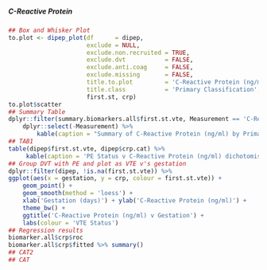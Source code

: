 ##### C-Reactive Protein

```r
## Box and Whisker Plot
to.plot <- dipep_plot(df      = dipep,
                      exclude = NULL,
                      exclude.non.recruited = TRUE,
                      exclude.dvt           = FALSE,
                      exclude.anti.coag     = FALSE,
                      exclude.missing       = FALSE,
                      title.to.plot         = 'C-Reactive Protein (ng/ml)',
                      title.class           = 'Primary Classification',
                      first.st, crp)
to.plot$scatter
## Summary Table
dplyr::filter(summary.biomarkers.all$first.st.vte, Measurement == 'C-Reactive Protein') %>%
    dplyr::select(-Measurement) %>%
        kable(caption = "Summary of C-Reactive Protein (ng/ml) by Primary Classification")
## TAB1
table(dipep$first.st.vte, dipep$crp.cat) %>%
     kable(caption = 'PE Status v C-Reactive Protein (ng/ml) dichotomisation')
## Group DVT with PE and plot as VTE v's gestation
dplyr::filter(dipep, !is.na(first.st.vte)) %>%
ggplot(aes(x = gestation, y = crp, colour = first.st.vte)) +
    geom_point() +
    geom_smooth(method = 'loess') +
    xlab('Gestation (days)') + ylab('C-Reactive Protein (ng/ml)') +
    theme_bw() +
    ggtitle('C-Reactive Protein (ng/ml) v Gestation') +
    labs(colour = 'VTE Status')
## Regression results
biomarker.all$crp$roc
biomarker.all$crp$fitted %>% summary()
## CAT2
## CAT

```
